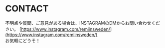# CONTACT
不明点や質問、ご意見がある場合は、INSTAGRAMのDMからお問い合わせください。
[https://www.instagram.com/remiinsweden/](https://www.instagram.com/remiinsweden/)  
お気軽にどうそ！